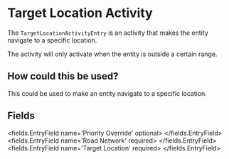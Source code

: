 
# Target Location Activity 

The `TargetLocationActivityEntry` is an activity that makes the entity navigate to a specific location.

The activity will only activate when the entity is outside a certain range.

## How could this be used?
This could be used to make an entity navigate to a specific location.


## Fields

<fields.EntryField name='Priority Override' optional>
</fields.EntryField>
<fields.EntryField name='Road Network' required>
</fields.EntryField>
<fields.EntryField name='Target Location' required>
</fields.EntryField>
